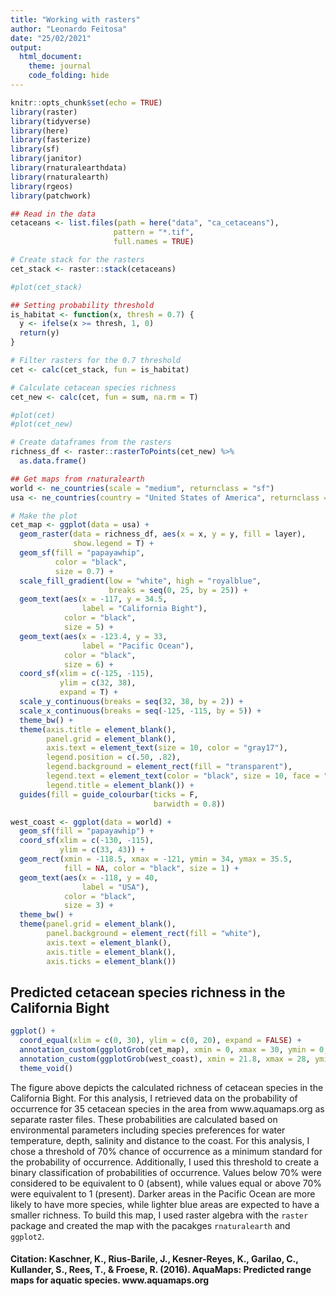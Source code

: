 ```yaml
---
title: "Working with rasters"
author: "Leonardo Feitosa"
date: "25/02/2021"
output: 
  html_document:
    theme: journal
    code_folding: hide
---
```


```r
knitr::opts_chunk$set(echo = TRUE)
library(raster)
library(tidyverse)
library(here)
library(fasterize)
library(sf)
library(janitor)
library(rnaturalearthdata)
library(rnaturalearth)
library(rgeos)
library(patchwork)
```




```r
## Read in the data
cetaceans <- list.files(path = here("data", "ca_cetaceans"),
                       pattern = "*.tif",
                       full.names = TRUE)

# Create stack for the rasters
cet_stack <- raster::stack(cetaceans)

#plot(cet_stack)

## Setting probability threshold
is_habitat <- function(x, thresh = 0.7) {
  y <- ifelse(x >= thresh, 1, 0)
  return(y)
}

# Filter rasters for the 0.7 threshold
cet <- calc(cet_stack, fun = is_habitat)

# Calculate cetacean species richness
cet_new <- calc(cet, fun = sum, na.rm = T)

#plot(cet)
#plot(cet_new)

# Create dataframes from the rasters
richness_df <- raster::rasterToPoints(cet_new) %>% 
  as.data.frame()

```


```r
## Get maps from rnaturalearth
world <- ne_countries(scale = "medium", returnclass = "sf")
usa <- ne_countries(country = "United States of America", returnclass = "sf")
```

```r
# Make the plot
cet_map <- ggplot(data = usa) +
  geom_raster(data = richness_df, aes(x = x, y = y, fill = layer),
              show.legend = T) +
  geom_sf(fill = "papayawhip",
          color = "black",
          size = 0.7) +
  scale_fill_gradient(low = "white", high = "royalblue",
                      breaks = seq(0, 25, by = 25)) +
  geom_text(aes(x = -117, y = 34.5,
                label = "California Bight"),
            color = "black",
            size = 5) +
  geom_text(aes(x = -123.4, y = 33,
                label = "Pacific Ocean"),
            color = "black",
            size = 6) +
  coord_sf(xlim = c(-125, -115),
           ylim = c(32, 38),
           expand = T) +
  scale_y_continuous(breaks = seq(32, 38, by = 2)) +
  scale_x_continuous(breaks = seq(-125, -115, by = 5)) +
  theme_bw() +
  theme(axis.title = element_blank(),
        panel.grid = element_blank(),
        axis.text = element_text(size = 10, color = "gray17"),
        legend.position = c(.50, .82),
        legend.background = element_rect(fill = "transparent"),
        legend.text = element_text(color = "black", size = 10, face = "bold"),
        legend.title = element_blank()) +
  guides(fill = guide_colourbar(ticks = F,
                                barwidth = 0.8))
```

```r
west_coast <- ggplot(data = world) +
  geom_sf(fill = "papayawhip") +
  coord_sf(xlim = c(-130, -115),
           ylim = c(33, 43)) +
  geom_rect(xmin = -118.5, xmax = -121, ymin = 34, ymax = 35.5,
            fill = NA, color = "black", size = 1) +
  geom_text(aes(x = -118, y = 40,
                label = "USA"),
            color = "black",
            size = 3) +
  theme_bw() +
  theme(panel.grid = element_blank(),
        panel.background = element_rect(fill = "white"),
        axis.text = element_blank(),
        axis.title = element_blank(),
        axis.ticks = element_blank())
```

## Predicted cetacean species richness in the California Bight
```r
ggplot() +
  coord_equal(xlim = c(0, 30), ylim = c(0, 20), expand = FALSE) +
  annotation_custom(ggplotGrob(cet_map), xmin = 0, xmax = 30, ymin = 0, ymax = 20) +
  annotation_custom(ggplotGrob(west_coast), xmin = 21.8, xmax = 28, ymin = 13, ymax = 19.6) +
  theme_void()
```

The figure above depicts the calculated richness of cetacean species in the California Bight. For this analysis, I retrieved data on the probability of occurrence for 35 cetacean species in the area from www.aquamaps.org as separate raster files. These probabilities are calculated based on environmental parameters including species preferences for water temperature, depth, salinity and distance to the coast. For this analysis, I chose a threshold of 70% chance of occurrence as a minimum standard for the probability of occurrence. Additionally, I used this threshold to create a binary classification of probabilities of occurrence. Values below 70% were considered to be equivalent to 0 (absent), while values equal or above 70% were equivalent to 1 (present). Darker areas in the Pacific Ocean are more likely to have more species, while lighter blue areas are expected to have a smaller richness. To build this map, I used raster algebra with the `raster` package and created the map with the pacakges `rnaturalearth` and `ggplot2`.


 

#### Citation: Kaschner, K., Rius-Barile, J., Kesner-Reyes, K., Garilao, C., Kullander, S., Rees, T., & Froese, R. (2016). AquaMaps: Predicted range maps for aquatic species. www.aquamaps.org


